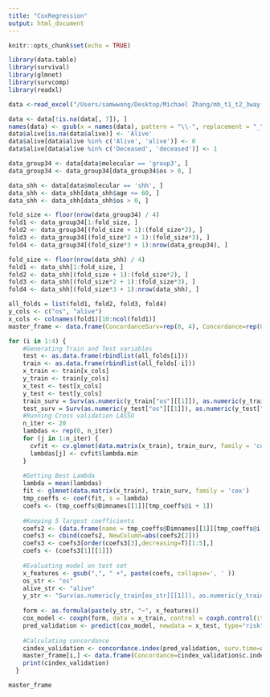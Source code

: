 ```yaml
---
title: "CoxRegression"
output: html_document
---
```


```r
knitr::opts_chunk$set(echo = TRUE)
```


```r
library(data.table)
library(survival)
library(glmnet)
library(survcomp)
library(readxl)
```

```r
data <-read_excel("/Users/samwwong/Desktop/Michael Zhang/mb_t1_t2_3way.xlsx")
```
```r
data <- data[!is.na(data[, 7]), ]
names(data) <- gsub(x = names(data), pattern = "\\-", replacement = "_")
data$alive[is.na(data$alive)] <- 'Alive'
data$alive[data$alive %in% c('Alive', 'alive')] <- 0
data$alive[data$alive %in% c('Deceased', 'deceased')] <- 1
```


```r
data_group34 <- data[data$molecular == 'group3', ]
data_group34 <- data_group34[data_group34$os > 0, ]
```

```r
data_shh <- data[data$molecular == 'shh', ]
data_shh <- data_shh[data_shh$age <= 60, ]
data_shh <- data_shh[data_shh$os > 0, ]
```


```r
fold_size <- floor(nrow(data_group34) / 4)
fold1 <- data_group34[1:fold_size, ]
fold2 <- data_group34[(fold_size + 1):(fold_size*2), ]
fold3 <- data_group34[(fold_size*2 + 1):(fold_size*3), ]
fold4 <- data_group34[(fold_size*3 + 1):nrow(data_group34), ]
```


```r
fold_size <- floor(nrow(data_shh) / 4)
fold1 <- data_shh[1:fold_size, ]
fold2 <- data_shh[(fold_size + 1):(fold_size*2), ]
fold3 <- data_shh[(fold_size*2 + 1):(fold_size*3), ]
fold4 <- data_shh[(fold_size*3 + 1):nrow(data_shh), ]
```


```r
all_folds = list(fold1, fold2, fold3, fold4)
y_cols <- c("os", "alive")
x_cols <- colnames(fold1)[10:ncol(fold1)]
master_frame <- data.frame(ConcordanceSurv=rep(0, 4), Concordance=rep(0, 4), Features=NA, Fold=NA)
```



```r
for (i in 1:4) {
    #Generating Train and Test variables
    test <- as.data.frame(rbindlist(all_folds[i]))
    train <- as.data.frame(rbindlist(all_folds[-i]))
    x_train <- train[x_cols]
    y_train <- train[y_cols]
    x_test <- test[x_cols]
    y_test <- test[y_cols]
    train_surv = Surv(as.numeric(y_train["os"][[1]]), as.numeric(y_train["alive"][[1]]))
    test_surv = Surv(as.numeric(y_test["os"][[1]]), as.numeric(y_test["alive"][[1]]))
    #Running Cross validation LASSO
    n_iter <- 20
    lambdas <- rep(0, n_iter)
    for (j in 1:n_iter) {
      cvfit <- cv.glmnet(data.matrix(x_train), train_surv, family = 'cox', type.measure = "C", nfolds=5)
      lambdas[j] <- cvfit$lambda.min
    }
    
    #Getting Best Lambda
    lambda = mean(lambdas)
    fit <- glmnet(data.matrix(x_train), train_surv, family = 'cox')
    tmp_coeffs <- coef(fit, s = lambda)
    coefs <- (tmp_coeffs@Dimnames[[1]][tmp_coeffs@i + 1])
    
    #Keeping 5 largest coefficients
    coefs2 <- (data.frame(name = tmp_coeffs@Dimnames[[1]][tmp_coeffs@i + 1], coefficient = tmp_coeffs@x))
    coefs3 <- cbind(coefs2, NewColumn=abs(coefs2[2]))
    coefs3 <- coefs3[order(coefs3[3],decreasing=T)[1:5],]
    coefs <- (coefs3[1][[1]])
    
    #Evaluating model on test set
    x_features <- gsub(",", " +", paste(coefs, collapse=', ' ))
    os_str <- "os"
    alive_str <- "alive"
    y_str <- "Surv(as.numeric(y_train[os_str][[1]]), as.numeric(y_train[alive_str][[1]]))"
    
    form <- as.formula(paste(y_str, "~", x_features))
    cox_model <- coxph(form, data = x_train, control = coxph.control(iter.max = 1000))
    pred_validation <- predict(cox_model, newdata = x_test, type="risk")
    
    #Calculating concordance
    cindex_validation <- concordance.index(pred_validation, surv.time=as.numeric(y_test[os_str][[1]]), surv.event=as.numeric(y_test[alive_str][[1]]), method = "noether")
    master_frame[i,] <- data.frame(Concordance=cindex_validation$c.index, ConcordanceGLM=Cindex(pred_validation, test_surv), Features=x_features, Fold=i)
    print(cindex_validation)
  }

```
```r
master_frame
```